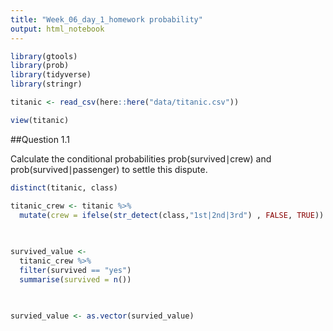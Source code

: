 ```yaml
---
title: "Week_06_day_1_homework probability"
output: html_notebook
---
```


```r

library(gtools)
library(prob)
library(tidyverse)
library(stringr)

titanic <- read_csv(here::here("data/titanic.csv"))

view(titanic)

```

##Question 1.1

Calculate the conditional probabilities prob(survived∣crew) and prob(survived∣passenger) to settle this dispute.


```r

distinct(titanic, class)

titanic_crew <- titanic %>% 
  mutate(crew = ifelse(str_detect(class,"1st|2nd|3rd") , FALSE, TRUE))
         
         
```


```r

survived_value <- 
  titanic_crew %>% 
  filter(survived == "yes") 
  summarise(survived = n())
  


survied_value <- as.vector(survied_value)

```

